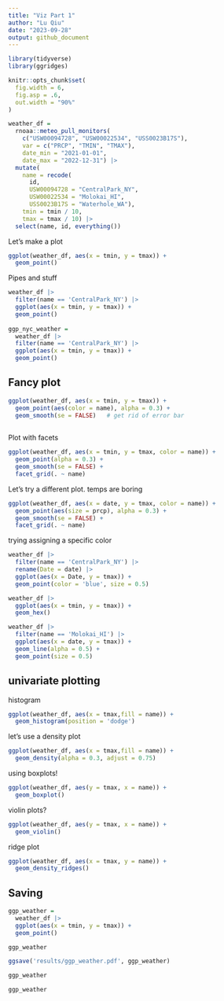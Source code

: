```yaml
---
title: "Viz Part 1"
author: "Lu Qiu"
date: "2023-09-28"
output: github_document
---
```


```r
library(tidyverse)
library(ggridges)

knitr::opts_chunk$set(
  fig.width = 6,
  fig.asp = .6,
  out.width = "90%"
)
```

```r
weather_df = 
  rnoaa::meteo_pull_monitors(
    c("USW00094728", "USW00022534", "USS0023B17S"),
    var = c("PRCP", "TMIN", "TMAX"), 
    date_min = "2021-01-01",
    date_max = "2022-12-31") |>
  mutate(
    name = recode(
      id, 
      USW00094728 = "CentralPark_NY", 
      USW00022534 = "Molokai_HI",
      USS0023B17S = "Waterhole_WA"),
    tmin = tmin / 10,
    tmax = tmax / 10) |>
  select(name, id, everything())
```
Let's make a plot

```r
ggplot(weather_df, aes(x = tmin, y = tmax)) +
  geom_point()
```
Pipes and stuff
```r
weather_df |>
  filter(name == 'CentralPark_NY') |>
  ggplot(aes(x = tmin, y = tmax)) +
  geom_point()
  
ggp_nyc_weather =
  weather_df |>
  filter(name == 'CentralPark_NY') |>
  ggplot(aes(x = tmin, y = tmax)) +
  geom_point()

```


## Fancy plot

```r
ggplot(weather_df, aes(x = tmin, y = tmax)) +
  geom_point(aes(color = name), alpha = 0.3) +
  geom_smooth(se = FALSE)   # get rid of error bar
  
```


Plot with facets

```r
ggplot(weather_df, aes(x = tmin, y = tmax, color = name)) +
  geom_point(alpha = 0.3) +
  geom_smooth(se = FALSE) +
  facet_grid(. ~ name)
```

Let's try a different plot. temps are boring

```r
ggplot(weather_df, aes(x = date, y = tmax, color = name)) +
  geom_point(aes(size = prcp), alpha = 0.3) +
  geom_smooth(se = FALSE) +
  facet_grid(. ~ name)
```


trying assigning a specific color

```r
weather_df |>
  filter(name == 'CentralPark_NY') |>
  rename(Date = date) |>
  ggplot(aes(x = Date, y = tmax)) +
  geom_point(color = 'blue', size = 0.5)
```

```r
weather_df |>
  ggplot(aes(x = tmin, y = tmax)) +
  geom_hex()
```

```r
weather_df |>
  filter(name == 'Molokai_HI') |>
  ggplot(aes(x = date, y = tmax)) +
  geom_line(alpha = 0.5) +
  geom_point(size = 0.5)
```


## univariate plotting

histogram
```r
ggplot(weather_df, aes(x = tmax,fill = name)) +
  geom_histogram(position = 'dodge')
```

let's use a density plot

```r
ggplot(weather_df, aes(x = tmax,fill = name)) +
  geom_density(alpha = 0.3, adjust = 0.75)
```

using boxplots!

```r
ggplot(weather_df, aes(y = tmax, x = name)) +
  geom_boxplot()
```

violin plots?

```r
ggplot(weather_df, aes(y = tmax, x = name)) +
  geom_violin()
```

ridge plot

```r
ggplot(weather_df, aes(x = tmax, y = name)) +
  geom_density_ridges()

```


## Saving

```r
ggp_weather = 
  weather_df |>
  ggplot(aes(x = tmin, y = tmax)) +
  geom_point()

ggp_weather

ggsave('results/ggp_weather.pdf', ggp_weather)
```


```r
ggp_weather
```

```r
ggp_weather
```




